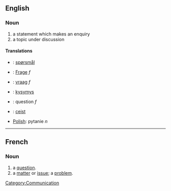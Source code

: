 == English ==
=== Noun ===

#a statement which makes an enquiry
#a topic under discussion

==== Translations ====
*{{da}}: [[spørsmål]]
*{{de}}: [[Frage]] ''f''
*{{nl}}: [[vraag]] ''f''
*{{fi}}: [[kysymys]]
*{{fr}}: question ''f''
*{{ga}}: [[ceist]]
*[[Polish]]: pytanie ''n''

----

== French ==
=== Noun ===

# a [[question]].
# a [[matter]] or [[issue]]; a [[problem]].

[[Category:Communication]]